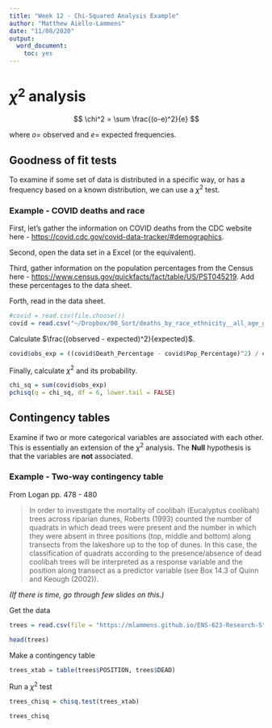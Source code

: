 ```yaml
---
title: "Week 12 - Chi-Squared Analysis Example"
author: "Matthew Aiello-Lammens"
date: "11/08/2020"
output:
  word_document:
    toc: yes
---
```



# $\chi^2$ analysis


$$
\chi^2 = \sum \frac{(o-e)^2}{e}
$$

where $o =$ observed and $e =$ expected frequencies.

## Goodness of fit tests

To examine if some set of data is distributed in a specific way, or has a frequency based on a known distribution, we can use a $\chi^2$ test.

### Example - COVID deaths and race

First, let's gather the information on COVID deaths from the CDC website here - [https://covid.cdc.gov/covid-data-tracker/#demographics](https://covid.cdc.gov/covid-data-tracker/#demographics).

Second, open the data set in a Excel (or the equivalent).

Third, gather information on the population percentages from the Census here - [https://www.census.gov/quickfacts/fact/table/US/PST045219](https://www.census.gov/quickfacts/fact/table/US/PST045219). Add these percentages to the data sheet.

Forth, read in the data sheet.

```r
#covid = read.csv(file.choose())
covid = read.csv("~/Dropbox/00_Sort/deaths_by_race_ethnicity__all_age_groups.csv")
```


Calculate $\frac{(observed - expected)^2}{expected}$.

```r
covid$obs_exp = ((covid$Death_Percentage - covid$Pop_Percentage)^2) / covid$Pop_Percentage
```

Finally, calculate $\chi^2$ and its probability.

```r
chi_sq = sum(covid$obs_exp)
pchisq(q = chi_sq, df = 6, lower.tail = FALSE)
```




## Contingency tables

Examine if two or more categorical variables are associated with each other. This is essentially an extension of the $\chi^2$ analysis. The **Null** hypothesis is that the variables are **not** associated.

### Example - Two-way contingency table

From Logan pp. 478 - 480

> In order to investigate the mortality of coolibah (Eucalyptus coolibah) trees across riparian dunes, Roberts (1993) counted the number of quadrats in which dead trees were present and the number in which they were absent in three positions (top, middle and bottom) along transects from the lakeshore up to the top of dunes. In this case, the classification of quadrats according to the presence/absence of dead coolibah trees will be interpreted as a response variable and the position along transect as a predictor variable (see Box 14.3 of Quinn and Keough (2002)).

*(If there is time, go through few slides on this.)*

Get the data

```r
trees = read.csv(file = "https://mlammens.github.io/ENS-623-Research-Stats/data/Logan_Examples/Chapter16/Data/roberts.csv")

head(trees)
```

Make a contingency table

```r
trees_xtab = table(trees$POSITION, trees$DEAD)
```

Run a $\chi^2$ test

```r
trees_chisq = chisq.test(trees_xtab)

trees_chisq

```
